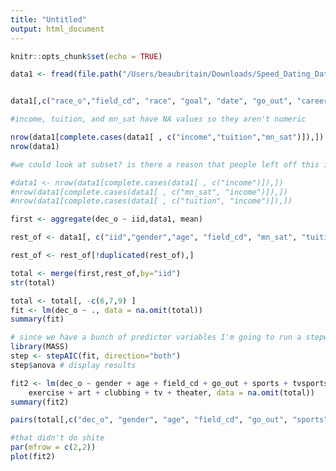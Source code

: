 ```yaml
---
title: "Untitled"
output: html_document
---
```


```r
knitr::opts_chunk$set(echo = TRUE)
```

```r
data1 <- fread(file.path("/Users/beaubritain/Downloads/Speed_Dating_Data.csv"), na.strings = "")


data1[,c("race_o","field_cd", "race", "goal", "date", "go_out", "career_c", "met", "dec", "length", "numdat_2", "gender", "condtn")]<-lapply(data1[,c("race_o","field_cd", "race", "goal", "date", "go_out", "career_c", "met", "dec", "length", "numdat_2", "gender", "condtn")], factor)

#income, tuition, and mn_sat have NA values so they aren't numeric

nrow(data1[complete.cases(data1[ , c("income","tuition","mn_sat")]),])
nrow(data1)

#we could look at subset? is there a reason that people left off this information?

#data1 <- nrow(data1[complete.cases(data1[ , c("income")]),])
#nrow(data1[complete.cases(data1[ , c("mn_sat", "income")]),])
#nrow(data1[complete.cases(data1[ , c("tuition", "income")]),])

```

```r

first <- aggregate(dec_o ~ iid,data1, mean)

rest_of <- data1[, c("iid","gender","age", "field_cd", "mn_sat", "tuition", "imprace", "income", "goal", "date", "go_out", "career_c", "match_es","sports", "tvsports", "exercise", "dining", "museums", "art", "hiking", "gaming", "clubbing", "reading", "tv", "theater", "movies", "concerts", "music", "shopping", "yoga")]

rest_of <- rest_of[!duplicated(rest_of),]

total <- merge(first,rest_of,by="iid")
str(total)

```


```r
total <- total[, -c(6,7,9) ]
fit <- lm(dec_o ~ ., data = na.omit(total))
summary(fit)


```

```r
# since we have a bunch of predictor variables I'm going to run a stepwaise AIC
library(MASS)
step <- stepAIC(fit, direction="both")
step$anova # display results
```

```r
fit2 <- lm(dec_o ~ gender + age + field_cd + go_out + sports + tvsports + 
    exercise + art + clubbing + tv + theater, data = na.omit(total))
summary(fit2)
```


```r
pairs(total[,c("dec_o", "gender", "age", "field_cd", "go_out", "sports", "tvsports", "exercise", "art", "clubbing", "tv", "theater")])

#that didn't do shite
par(mfrow = c(2,2))
plot(fit2)

```


